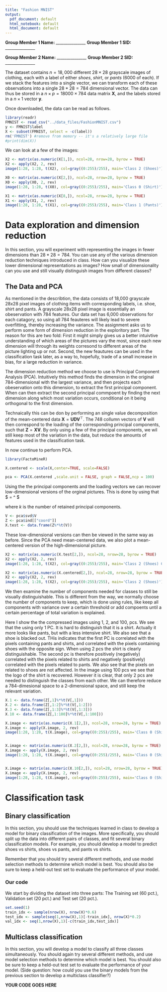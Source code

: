 ```yaml
---
title: "Fashion MNIST"
output:
  pdf_document: default
  html_notebook: default
  html_document: default
---
```



**Group Member 1 Name: **_______________   **Group Member 1 SID: **_______________

**Group Member 2 Name: **_______________   **Group Member 2 SID: **_______________

The dataset contains $n=18,000$ different $28\times 28$ grayscale images of clothing, each with a label of either _shoes_, _shirt_, or _pants_ (6000 of each). If we stack the features into a single vector, we can transform each of these observations into a single $28*28 = 784$ dimensional vector. The data can thus be stored in a $n\times p = 18000\times 784$ data matrix $\mathbf{X}$, and the labels stored in a $n\times 1$ vector $\mathbf{y}$.

Once downloaded, the data can be read as follows.

```r
library(readr)
FMNIST <- read_csv("../data_files/FashionMNIST.csv")
y <- FMNIST$label
X <- subset(FMNIST, select = -c(label))
rm('FMNIST') #remove from memory -- it's a relatively large file
#print(dim(X))
```

We can look at a few of the images:
```r
X2 <- matrix(as.numeric(X[1,]), ncol=28, nrow=28, byrow = TRUE)
X2 <- apply(X2, 2, rev)
image(1:28, 1:28, t(X2), col=gray((0:255)/255), main='Class 2 (Shoes)')

X0 <- matrix(as.numeric(X[2,]), ncol=28, nrow=28, byrow = TRUE)
X0 <- apply(X0, 2, rev)
image(1:28, 1:28, t(X0), col=gray((0:255)/255), main='Class 0 (Shirt)')

X1 <- matrix(as.numeric(X[8,]), ncol=28, nrow=28, byrow = TRUE)
X1 <- apply(X1, 2, rev)
image(1:28, 1:28, t(X1), col=gray((0:255)/255), main='Class 1 (Pants)')

```

# Data exploration and dimension reduction

In this section, you will experiment with representing the images in fewer dimensions than $28*28 = 784$. You can use any of the various dimension reduction techniques introduced in class. How can you visualize these lower dimensional representations as images? How small of dimensionality can you use and still visually distinguish images from different classes?


## The Data and PCA

As mentioned in the describtion, the data consists of 18,000 grayscale 28x28 pixel images of clothing items with corresponding labels, i.e. shoe, shirt and pants. A grayscale 28x28 pixel image is essentially an obeservation with 784 features. Our data set has 6,000 observations for each catagory, so using all 784 feauteres will likely lead to severe overfitting, thereby increasing the variance. The assignment asks us to perform some form of dimension reduction in the exploritory part. The reason for this are two fold: First it might simply gives us a better intuivtive understanding of which areas of the pictures vary the most, since each new dimension will through its weights corresond to different areas of the picture lighting up or not. Second, the new feautures can be used in the classification task later, as a way to, hopefully, trade of a small increase in bias, for a large reduction in variance.

The dimension reduction method we choose to use is Principal Component Analysis (PCA). Intuitively this method finds the dimension in the original 784-dimensional with the largest variance, and then projects each obeservation onto this dimension, to extract the first principal component. When can then extract the second principal commpoent by finding the next dimension along which most variation occurs, conditional on it being orthogonal to the first dimension. 

Technaically this can be don by performing an single value decomposition  of the mean-centered data $\mathbf{X} = \mathbf{U}\mathbf{D}\mathbf{V}^\top$. The 748 collumn vectors of $\mathbf{V}$ will then correspond to the loading of the corresponding principal components, such that $\mathbf{Z} = \mathbf{X}\mathbf{V}$. By only using  a few of the principal components, we wil still keep most of the variation in the data, but reduce the amounts of features used in the classification task. 

In now continue to perform PCA.

```r
library(FactoMineR)

X.centered <- scale(X,center=TRUE, scale=FALSE)

pca <- PCA(X.centered ,scale.unit = FALSE, graph = FALSE,ncp = 100)
```

Using the the principal components and the loading vectors we can recover low-dimensional versions of the orginal pictures. This is done by using that 
$\mathbf{Z_k} = \mathbf{X}\mathbf{V_k} \Rightarrow \mathbf{Z_k}\mathbf{V_k}^\top \approx \mathbf{X} $

where $k$ is the number of retained principal components.

```r
V <- pca$svd$V
Z <- pca$ind[["coord"]]
X.test <- data.frame(Z%*%t(V))
```

These low-dimensional versions can then be viewed in the same way as before. Since the PCA need mean-centered data, we also plot a mean-centered version of the high-dimensional picture.


```r
X2 <- matrix(as.numeric(X.test[2,]), ncol=28, nrow=28, byrow = TRUE) 
X2 <- apply(X2, 2, rev)
image(1:28, 1:28, t(X2), col=gray((0:255)/255), main='Class 2 (Shoes) Compressed')

X2 <- matrix(as.numeric(X.centered[2,]), ncol=28, nrow=28, byrow = TRUE) 
X2 <- apply(X2, 2, rev)
image(1:28, 1:28, t(X2), col=gray((0:255)/255), main='Class 2 (Shoes)')
```

We then examine the number of components needed for classes to still be visually distinguishable. This is different from the way, we normally choose the number of components to keep, which is done using rules, like keep all components with variance over a certain threshold or add compoents until a certain percentage of total variation is explained.  

Here I show the the compressed images using 1, 2, and 100, pcs. We see that the using only 1 PC. It is hard to distinguish that it is a shirt. Actually it more looks like pants, but with a less intensive shirt. We also see that a shoe is blacked out. THis indicates that the first PC is  correlated with the pixels containing pants and shirts, and  correlated with the pixels containing shoes with the opposite sign. When using 2 pcs the shirt is clearly distinguishable. The second pc is therefore positively (negatively) correlated with the pixels related to shirts and negatively (positively) correlated with the pixels related to pants. We also see that the pixels on related to shoes are not affected. In the image using 100 pcs we see that the logo of the shirt is recovered. However it is clear, that only 2 pcs are needed to distinguish the classes from each other. We can therefore reduce a 784-dimesional space to a 2-dimensional space, and still keep the relevant variation.

```r
X.1 <- data.frame(Z[,1]%*%t(V[,1]))
X.2 <- data.frame(Z[,1:2]%*%t(V[,1:2]))
X.3 <- data.frame(Z[,1:3]%*%t(V[,1:3]))
X.10 <- data.frame(Z[,1:100]%*%t(V[,1:100]))
```

```r
X.image <- matrix(as.numeric(X.1[2,]), ncol=28, nrow=28, byrow = TRUE) 
X.image <- apply(X.image, 2, rev)
image(1:28, 1:28, t(X.image), col=gray((0:255)/255), main='Class 0 (Shirt) Compressed 1 PCs')


X.image <- matrix(as.numeric(X.2[2,]), ncol=28, nrow=28, byrow = TRUE) 
X.image <- apply(X.image, 2, rev)
image(1:28, 1:28, t(X.image), col=gray((0:255)/255), main='Class 0 (Shirt)  Compressed 2 PCs')


X.image <- matrix(as.numeric(X.10[2,]), ncol=28, nrow=28, byrow = TRUE) 
X.image <- apply(X.image, 2, rev)
image(1:28, 1:28, t(X.image), col=gray((0:255)/255), main='Class 0 (Shirt)  Compressed 100 PCs')
```



# Classification task

## Binary classification

In this section, you should use the techniques learned in class to develop a model for binary classification of the images. More specifically, you should split up the data into different pairs of classes, and fit several binary classification models. For example, you should develop a model to predict shoes vs shirts, shoes vs pants, and pants vs shirts.

Remember that you should try several different methods, and use model selection methods to determine which model is best. You should also be sure to keep a held-out test set to evaluate the performance of your model. 

### Our code

We start by dividing the dataset into three parts: The Training set (60 pct.), Validation  set (20 pct.) and Test set (20 pct.).

```r
set.seed(1)
train_idx <- sample(nrow(X), nrow(X)*0.6)
test_idx <- sample(seq(1,nrow(X),1)[-train_idx], nrow(X)*0.2)
val_idx <- seq(1,nrow(X),1)[-c(train_idx,test_idx)]
```

## Multiclass classification

In this section, you will develop a model to classify all three classes simultaneously. You should again try several different methods, and use model selection methods to determine which model is best. You should also be sure to keep a held-out test set to evaluate the performance of your model. (Side question: how could you use the binary models from the previous section to develop a multiclass classifier?)

**YOUR CODE GOES HERE**